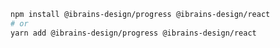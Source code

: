 ```bash
npm install @ibrains-design/progress @ibrains-design/react
# or
yarn add @ibrains-design/progress @ibrains-design/react
```
